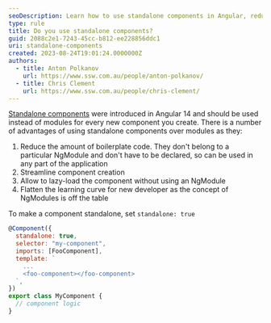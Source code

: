 ```yaml
---
seoDescription: Learn how to use standalone components in Angular, reducing boilerplate code and simplifying component creation.
type: rule
title: Do you use standalone components?
guid: 2088c2e1-7243-45cc-b812-ee228856ddc1
uri: standalone-components
created: 2023-08-24T19:01:24.0000000Z
authors:
  - title: Anton Polkanov
    url: https://www.ssw.com.au/people/anton-polkanov/
  - title: Chris Clement
    url: https://www.ssw.com.au/people/chris-clement/
---
```


[Standalone components](https://angular.io/guide/standalone-components) were introduced in Angular 14 and should be used instead of modules for every new component you create.
There is a number of advantages of using standalone components over modules as they:

1. Reduce the amount of boilerplate code. They don't belong to a particular NgModule and don't have to be declared, so can be used in any part of the application
2. Streamline component creation
3. Allow to lazy-load the component without using an NgModule
4. Flatten the learning curve for new developer as the concept of NgModules is off the table

To make a component standalone, set `standalone: true`

```javascript
@Component({
  standalone: true,
  selector: "my-component",
  imports: [FooComponent],
  template: `
    ...
    <foo-component></foo-component>
  `,
})
export class MyComponent {
  // component logic
}
```
